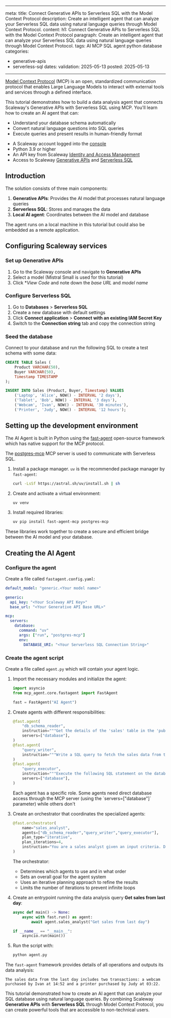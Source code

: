 
---
meta:
  title: Connect Generative APIs to Serverless SQL with the Model Context Protocol 
  description: Create an intelligent agent that can analyze your Serverless SQL data using natural language queries through Model Context Protocol.
content:
  h1: Connect Generative APIs to Serverless SQL with the Model Context Protocol 
  paragraph: Create an intelligent agent that can analyze your Serverless SQL data using natural language queries through Model Context Protocol.
tags: AI MCP SQL agent python database
categories:
  - generative-apis
  - serverless-sql
dates:
  validation: 2025-05-13
  posted: 2025-05-13
---

[Model Context Protocol](https://modelcontextprotocol.io/introduction) (MCP) is an open, standardized communication protocol that enables Large Language Models to interact with external tools and services through a defined interface. 

This tutorial demonstrates how to build a data analysis agent that connects Scaleway's Generative APIs with Serverless SQL using MCP. You'll learn how to create an AI agent that can:
- Understand your database schema automatically
- Convert natural language questions into SQL queries
- Execute queries and present results in human-friendly format

<Macro id="requirements" />

- A Scaleway account logged into the [console](https://console.scaleway.com)
- Python 3.9 or higher
- An API key from Scaleway [Identity and Access Management](/iam/)
- Access to Scaleway [Generative APIs](/generative-apis/quickstart/) and [Serverless SQL](/serverless-sql/quickstart/)

## Introduction

The solution consists of three main components:

1. **Generative APIs**: Provides the AI model that processes natural language queries
2. **Serverless SQL**: Stores and manages the data
3. **Local AI agent**: Coordinates between the AI model and database

<Message type="note">
  The agent runs on a local machine in this tutorial but could also be embedded as a remote application.
</Message>

## Configuring Scaleway services

### Set up Generative APIs

1. Go to the Scaleway console and navigate to **Generative APIs**
2. Select a model (Mistral Small is used for this tutorial)
3. Click **View Code* and note down the *base URL* and *model name*

### Configure Serverless SQL

1. Go to **Databases** > **Serverless SQL**
2. Create a new database with default settings
3. Click **Connect application** > **Connect with an existing IAM Secret Key**
4. Switch to the **Connection string** tab and copy the connection string

### Seed the database

Connect to your database and run the following SQL to create a test schema with some data:

```sql
CREATE TABLE Sales (
    Product VARCHAR(50),
    Buyer VARCHAR(50),
    Timestamp TIMESTAMP
);

INSERT INTO Sales (Product, Buyer, Timestamp) VALUES
    ('Laptop', 'Alice', NOW() - INTERVAL '2 days'),
    ('Tablet', 'Bob', NOW() - INTERVAL '3 days'),
    ('Webcam', 'Ivan', NOW() - INTERVAL '30 minutes'),
    ('Printer', 'Judy', NOW() - INTERVAL '12 hours');
```

## Setting up the development environment

The AI Agent is built in Python using the [fast-agent](https://github.com/evalstate/fast-agent) open-source framework which has native support for the MCP protocol.

The [postgres-mcp](https://github.com/crystaldba/postgres-mcp) MCP server is used to communicate with Serverless SQL.

1. Install a package manager. `uv` is the recommended package manager by `fast-agent`:
    ```bash
    curl -LsSf https://astral.sh/uv/install.sh | sh
    ```

2. Create and activate a virtual environment:
    ```bash
    uv venv
    ```

3. Install required libraries:
    ```bash
    uv pip install fast-agent-mcp postgres-mcp
    ```

These libraries work together to create a secure and efficient bridge between the AI model and your database.

## Creating the AI Agent

### Configure the agent

Create a file called `fastagent.config.yaml`:

```yaml
default_model: "generic.<Your model name>"

generic:
  api_key: "<Your Scaleway API Key>"
  base_url: "<Your Generative API Base URL>"

mcp:
  servers:
    database:
      command: "uv" 
      args: ["run", "postgres-mcp"]
      env:
        DATABASE_URI: "<Your Serverless SQL Connection String>"
```

### Create the agent script

Create a file called `agent.py` which will contain your agent logic.

1. Import the necessary modules and initialize the agent:
    ```python
    import asyncio
    from mcp_agent.core.fastagent import FastAgent

    fast = FastAgent("AI Agent")
    ```

2. Create agents with different responsibilities:
    ```python
    @fast.agent(
        "db_schema_reader",
        instruction="""Get the details of the 'sales' table in the 'public' schema of the database, which contains the sales data. Only return the column names and types.""",
        servers=["database"],
    )
    @fast.agent(
        "query_writer",
        instruction="""Write a SQL query to fetch the sales data from the database (sales table) given the input constraint. Only return the SQL query, no other text."""
    )
    @fast.agent(
        "query_executor",
        instruction="""Execute the following SQL statement on the database and write the results in JSON format""",
        servers=["database"],
    )
    ```

    <Message type="note">
    Each agent has a specific role. Some agents need direct database access through the MCP server (using the `servers=["database"]` parameter) while others don't
    </Message>

3. Create an orchestrator that coordinates the specialized agents:
    ```python
    @fast.orchestrator(
        name="sales_analyst",
        agents=["db_schema_reader","query_writer","query_executor"],
        plan_type="iterative",
        plan_iterations=4,
        instruction="You are a sales analyst given an input criteria. Describe the corresponding sales data from the database in one sentence."
    )
    ```
    The orchestrator:
    - Determines which agents to use and in what order
    - Sets an overall goal for the agent system
    - Uses an iterative planning approach to refine the results
    - Limits the number of iterations to prevent infinite loops

4. Create an entrypoint running the data analysis query **Get sales from last day**: 
    ```python
    async def main() -> None:
        async with fast.run() as agent:
            await agent.sales_analyst("Get sales from last day")

    if __name__ == "__main__":
        asyncio.run(main())
    ```

5. Run the script with:
   ```bash
   python agent.py
   ```

The `fast-agent` framework provides details of all operations and outputs its data analysis:

    The sales data from the last day includes two transactions: a webcam purchased by Ivan at 14:52 and a printer purchased by Judy at 03:22. 


This tutorial demonstrated how to create an AI agent that can analyze your SQL database using natural language queries. By combining Scaleway **Generative APIs** with **Serverless SQL** through Model Context Protocol, you can create powerful tools that are accessible to non-technical users.
